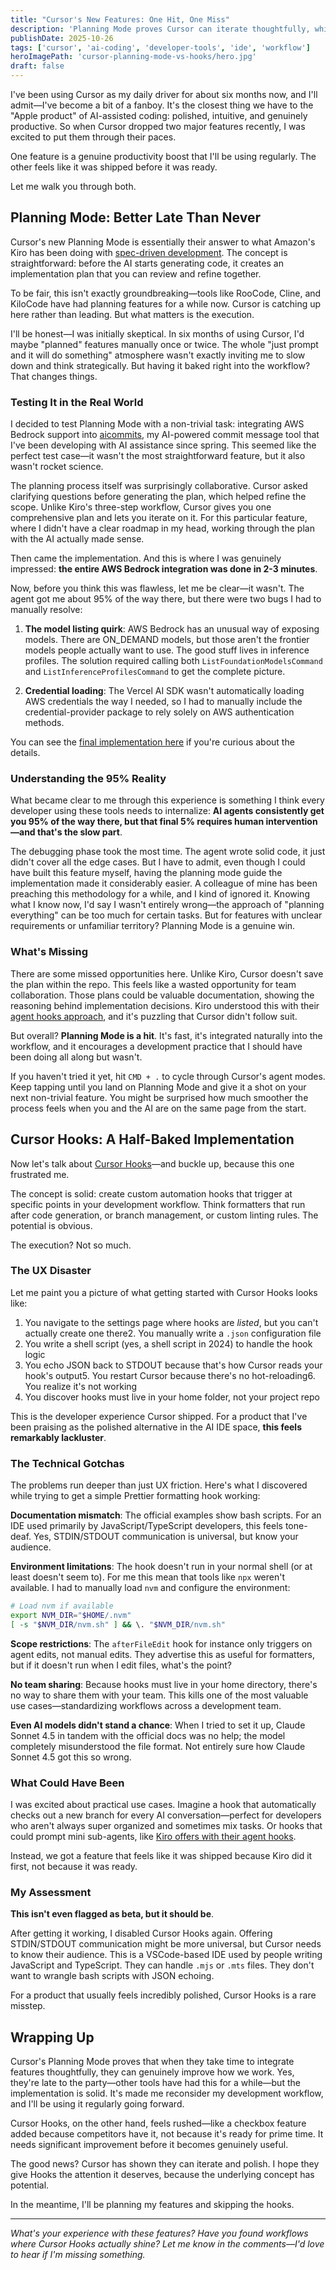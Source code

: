 ```yaml
---
title: "Cursor's New Features: One Hit, One Miss"
description: 'Planning Mode proves Cursor can iterate thoughtfully, while Cursor Hooks feels rushed. A detailed review of both features from six months of daily use.'
publishDate: 2025-10-26
tags: ['cursor', 'ai-coding', 'developer-tools', 'ide', 'workflow']
heroImagePath: 'cursor-planning-mode-vs-hooks/hero.jpg'
draft: false
---
```



<AutoOptimizedImage
    src={heroImage}
    alt="Cursor IDE showing Planning Mode and Hooks features side by side"
    loading="eager"
/>

I've been using Cursor as my daily driver for about six months now, and I'll admit—I've become a bit of a fanboy. It's the closest thing we have to the "Apple product" of AI-assisted coding: polished, intuitive, and genuinely productive. So when Cursor dropped two major features recently, I was excited to put them through their paces.

One feature is a genuine productivity boost that I'll be using regularly. The other feels like it was shipped before it was ready.

Let me walk you through both.

## Planning Mode: Better Late Than Never

Cursor's new Planning Mode is essentially their answer to what Amazon's Kiro has been doing with [spec-driven development](https://luca-becker.me/blog/first-look-at-kiro-amazons-new-agentic-coding-tool-beta-impressions/). The concept is straightforward: before the AI starts generating code, it creates an implementation plan that you can review and refine together.

To be fair, this isn't exactly groundbreaking—tools like RooCode, Cline, and KiloCode have had planning features for a while now. Cursor is catching up here rather than leading. But what matters is the execution.

I'll be honest—I was initially skeptical. In six months of using Cursor, I'd maybe "planned" features manually once or twice. The whole "just prompt and it will do something" atmosphere wasn't exactly inviting me to slow down and think strategically. But having it baked right into the workflow? That changes things.

### Testing It in the Real World

I decided to test Planning Mode with a non-trivial task: integrating AWS Bedrock support into [aicommits](https://github.com/lucavb/aicommits), my AI-powered commit message tool that I've been developing with AI assistance since spring. This seemed like the perfect test case—it wasn't the most straightforward feature, but it also wasn't rocket science.

The planning process itself was surprisingly collaborative. Cursor asked clarifying questions before generating the plan, which helped refine the scope. Unlike Kiro's three-step workflow, Cursor gives you one comprehensive plan and lets you iterate on it. For this particular feature, where I didn't have a clear roadmap in my head, working through the plan with the AI actually made sense.

Then came the implementation. And this is where I was genuinely impressed: **the entire AWS Bedrock integration was done in 2-3 minutes**.

Now, before you think this was flawless, let me be clear—it wasn't. The agent got me about 95% of the way there, but there were two bugs I had to manually resolve:

1. **The model listing quirk**: AWS Bedrock has an unusual way of exposing models. There are ON_DEMAND models, but those aren't the frontier models people actually want to use. The good stuff lives in inference profiles. The solution required calling both `ListFoundationModelsCommand` and `ListInferenceProfilesCommand` to get the complete picture.

2. **Credential loading**: The Vercel AI SDK wasn't automatically loading AWS credentials the way I needed, so I had to manually include the credential-provider package to rely solely on AWS authentication methods.

You can see the [final implementation here](https://github.com/lucavb/aicommits/commit/3aaf7324e7286c230a3e1ebe72227be6dcd61acc) if you're curious about the details.

### Understanding the 95% Reality

What became clear to me through this experience is something I think every developer using these tools needs to internalize: **AI agents consistently get you 95% of the way there, but that final 5% requires human intervention—and that's the slow part**.

The debugging phase took the most time. The agent wrote solid code, it just didn't cover all the edge cases. But I have to admit, even though I could have built this feature myself, having the planning mode guide the implementation made it considerably easier. A colleague of mine has been preaching this methodology for a while, and I kind of ignored it. Knowing what I know now, I'd say I wasn't entirely wrong—the approach of "planning everything" can be too much for certain tasks. But for features with unclear requirements or unfamiliar territory? Planning Mode is a genuine win.

### What's Missing

There are some missed opportunities here. Unlike Kiro, Cursor doesn't save the plan within the repo. This feels like a wasted opportunity for team collaboration. Those plans could be valuable documentation, showing the reasoning behind implementation decisions. Kiro understood this with their [agent hooks approach](https://luca-becker.me/blog/agent-hooks-reactive-development/), and it's puzzling that Cursor didn't follow suit.

But overall? **Planning Mode is a hit**. It's fast, it's integrated naturally into the workflow, and it encourages a development practice that I should have been doing all along but wasn't.

If you haven't tried it yet, hit `CMD + .` to cycle through Cursor's agent modes. Keep tapping until you land on Planning Mode and give it a shot on your next non-trivial feature. You might be surprised how much smoother the process feels when you and the AI are on the same page from the start.

## Cursor Hooks: A Half-Baked Implementation

Now let's talk about [Cursor Hooks](https://cursor.com/docs/agent/hooks)—and buckle up, because this one frustrated me.

The concept is solid: create custom automation hooks that trigger at specific points in your development workflow. Think formatters that run after code generation, or branch management, or custom linting rules. The potential is obvious.

The execution? Not so much.

### The UX Disaster

Let me paint you a picture of what getting started with Cursor Hooks looks like:

1. You navigate to the settings page where hooks are _listed_, but you can't actually create one there2. You manually write a `.json` configuration file
2. You write a shell script (yes, a shell script in 2024) to handle the hook logic
3. You echo JSON back to STDOUT because that's how Cursor reads your hook's output5. You restart Cursor because there's no hot-reloading6. You realize it's not working
4. You discover hooks must live in your home folder, not your project repo
   
This is the developer experience Cursor shipped. For a product that I've been praising as the polished alternative in the AI IDE space, **this feels remarkably lackluster**.

### The Technical Gotchas

The problems run deeper than just UX friction. Here's what I discovered while trying to get a simple Prettier formatting hook working:

**Documentation mismatch**: The official examples show bash scripts. For an IDE used primarily by JavaScript/TypeScript developers, this feels tone-deaf. Yes, STDIN/STDOUT communication is universal, but know your audience.

**Environment limitations**: The hook doesn't run in your normal shell (or at least doesn't seem to). For me this mean that tools like `npx` weren't available. I had to manually load `nvm` and configure the environment:

```bash
# Load nvm if available
export NVM_DIR="$HOME/.nvm"
[ -s "$NVM_DIR/nvm.sh" ] && \. "$NVM_DIR/nvm.sh"
```

**Scope restrictions**: The `afterFileEdit` hook for instance only triggers on agent edits, not manual edits. They advertise this as useful for formatters, but if it doesn't run when I edit files, what's the point?

**No team sharing**: Because hooks must live in your home directory, there's no way to share them with your team. This kills one of the most valuable use cases—standardizing workflows across a development team.

**Even AI models didn't stand a chance**: When I tried to set it up, Claude Sonnet 4.5 in tandem with the official docs was no help; the model completely misunderstood the file format. Not entirely sure how Claude Sonnet 4.5 got this so wrong.

### What Could Have Been

I was excited about practical use cases. Imagine a hook that automatically checks out a new branch for every AI conversation—perfect for developers who aren't always super organized and sometimes mix tasks. Or hooks that could prompt mini sub-agents, like [Kiro offers with their agent hooks](https://luca-becker.me/blog/agent-hooks-reactive-development/).

Instead, we got a feature that feels like it was shipped because Kiro did it first, not because it was ready.

### My Assessment

**This isn't even flagged as beta, but it should be**.

After getting it working, I disabled Cursor Hooks again. Offering STDIN/STDOUT communication might be more universal, but Cursor needs to know their audience. This is a VSCode-based IDE used by people writing JavaScript and TypeScript. They can handle `.mjs` or `.mts` files. They don't want to wrangle bash scripts with JSON echoing.

For a product that usually feels incredibly polished, Cursor Hooks is a rare misstep.

## Wrapping Up

Cursor's Planning Mode proves that when they take time to integrate features thoughtfully, they can genuinely improve how we work. Yes, they're late to the party—other tools have had this for a while—but the implementation is solid. It's made me reconsider my development workflow, and I'll be using it regularly going forward.

Cursor Hooks, on the other hand, feels rushed—like a checkbox feature added because competitors have it, not because it's ready for prime time. It needs significant improvement before it becomes genuinely useful.

The good news? Cursor has shown they can iterate and polish. I hope they give Hooks the attention it deserves, because the underlying concept has potential.

In the meantime, I'll be planning my features and skipping the hooks.

---

_What's your experience with these features? Have you found workflows where Cursor Hooks actually shine? Let me know in the comments—I'd love to hear if I'm missing something._
